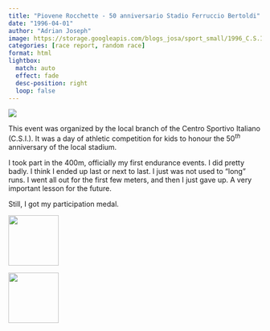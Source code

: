 ```yaml
---
title: "Piovene Rocchette - 50 anniversario Stadio Ferruccio Bertoldi"
date: "1996-04-01"
author: "Adrian Joseph"
image: https://storage.googleapis.com/blogs_josa/sport_small/1996_C.S.I._-_U.S._SUMMANO_1946-1996/img/01.png
categories: [race report, random race]
format: html
lightbox:
  match: auto
  effect: fade
  desc-position: right
  loop: false
---
```


![](https://storage.googleapis.com/blogs_josa/sport_small/1996_C.S.I._-_U.S._SUMMANO_1946-1996/img/01.png)

This event was organized by the local branch of the Centro Sportivo Italiano (C.S.I.). It was a day of athletic competition for kids to honour the 50$^{th}$ anniversary of the local stadium.


I took part in the 400m, officially my first endurance events. I did pretty badly. I think I ended up last or next to last. I just was not used to "long" runs. I went all out for the first few meters, and then I just gave up. A very important lesson for the future.

Still, I got my participation medal.


::: {layout-ncol=4}
![](https://storage.googleapis.com/blogs_josa/sport_small/1996_C.S.I._-_U.S._SUMMANO_1946-1996/img/01.png){ width="100" group="hi" }

![](https://storage.googleapis.com/blogs_josa/sport_small/1996_C.S.I._-_U.S._SUMMANO_1946-1996/img/02.png){ width="100" group="hi" }


:::

